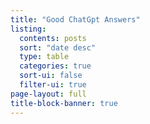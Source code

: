 ```yaml
---
title: "Good ChatGpt Answers"
listing:
  contents: posts
  sort: "date desc"
  type: table
  categories: true
  sort-ui: false
  filter-ui: true
page-layout: full
title-block-banner: true
---
```



